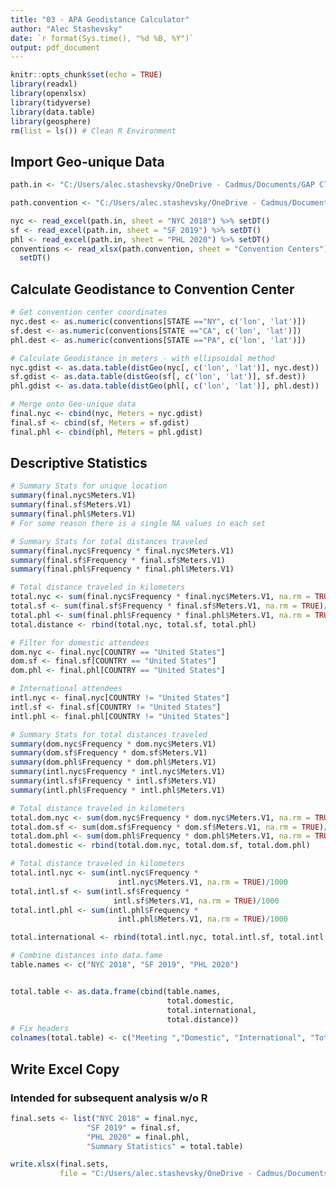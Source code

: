 ```yaml
---
title: "03 - APA Geodistance Calculator"
author: "Alec Stashevsky"
date: `r format(Sys.time(), "%d %B, %Y")`
output: pdf_document
---
```


```r
knitr::opts_chunk$set(echo = TRUE)
library(readxl)
library(openxlsx)
library(tidyverse)
library(data.table)
library(geosphere)
rm(list = ls()) # Clean R Environment
```


## Import Geo-unique Data
```r
path.in <- "C:/Users/alec.stashevsky/OneDrive - Cadmus/Documents/GAP Climate Research/GeoData/APA Geo-Unqiue Frequency Data.xlsx"

path.convention <- "C:/Users/alec.stashevsky/OneDrive - Cadmus/Documents/GAP Climate Research/GeoData/APA GeoData.xlsx"

nyc <- read_excel(path.in, sheet = "NYC 2018") %>% setDT()
sf <- read_excel(path.in, sheet = "SF 2019") %>% setDT()
phl <- read_excel(path.in, sheet = "PHL 2020") %>% setDT()
conventions <- read_xlsx(path.convention, sheet = "Convention Centers") %>%
  setDT()
```


## Calculate Geodistance to Convention Center
```r
# Get convention center coordinates
nyc.dest <- as.numeric(conventions[STATE =="NY", c('lon', 'lat')])
sf.dest <- as.numeric(conventions[STATE =="CA", c('lon', 'lat')])
phl.dest <- as.numeric(conventions[STATE =="PA", c('lon', 'lat')])

# Calculate Geodistance in meters - with ellipsoidal method
nyc.gdist <- as.data.table(distGeo(nyc[, c('lon', 'lat')], nyc.dest))
sf.gdist <- as.data.table(distGeo(sf[, c('lon', 'lat')], sf.dest))
phl.gdist <- as.data.table(distGeo(phl[, c('lon', 'lat')], phl.dest))

# Merge onto Geo-unique data
final.nyc <- cbind(nyc, Meters = nyc.gdist)
final.sf <- cbind(sf, Meters = sf.gdist)
final.phl <- cbind(phl, Meters = phl.gdist)
```


## Descriptive Statistics
```r
# Summary Stats for unique location 
summary(final.nyc$Meters.V1)
summary(final.sf$Meters.V1)
summary(final.phl$Meters.V1)
# For some reason there is a single NA values in each set

# Summary Stats for total distances traveled
summary(final.nyc$Frequency * final.nyc$Meters.V1)
summary(final.sf$Frequency * final.sf$Meters.V1)
summary(final.phl$Frequency * final.phl$Meters.V1)

# Total distance traveled in kilometers
total.nyc <- sum(final.nyc$Frequency * final.nyc$Meters.V1, na.rm = TRUE)/1000
total.sf <- sum(final.sf$Frequency * final.sf$Meters.V1, na.rm = TRUE)/1000
total.phl <- sum(final.phl$Frequency * final.phl$Meters.V1, na.rm = TRUE)/1000
total.distance <- rbind(total.nyc, total.sf, total.phl)
```

```r
# Filter for domestic attendees
dom.nyc <- final.nyc[COUNTRY == "United States"]
dom.sf <- final.sf[COUNTRY == "United States"]
dom.phl <- final.phl[COUNTRY == "United States"]

# International attendees
intl.nyc <- final.nyc[COUNTRY != "United States"]
intl.sf <- final.sf[COUNTRY != "United States"]
intl.phl <- final.phl[COUNTRY != "United States"]

# Summary Stats for total distances traveled
summary(dom.nyc$Frequency * dom.nyc$Meters.V1)
summary(dom.sf$Frequency * dom.sf$Meters.V1)
summary(dom.phl$Frequency * dom.phl$Meters.V1)
summary(intl.nyc$Frequency * intl.nyc$Meters.V1)
summary(intl.sf$Frequency * intl.sf$Meters.V1)
summary(intl.phl$Frequency * intl.phl$Meters.V1)

# Total distance traveled in kilometers
total.dom.nyc <- sum(dom.nyc$Frequency * dom.nyc$Meters.V1, na.rm = TRUE)/1000
total.dom.sf <- sum(dom.sf$Frequency * dom.sf$Meters.V1, na.rm = TRUE)/1000
total.dom.phl <- sum(dom.phl$Frequency * dom.phl$Meters.V1, na.rm = TRUE)/1000
total.domestic <- rbind(total.dom.nyc, total.dom.sf, total.dom.phl)

# Total distance traveled in kilometers
total.intl.nyc <- sum(intl.nyc$Frequency *
                        intl.nyc$Meters.V1, na.rm = TRUE)/1000
total.intl.sf <- sum(intl.sf$Frequency *
                       intl.sf$Meters.V1, na.rm = TRUE)/1000
total.intl.phl <- sum(intl.phl$Frequency *
                        intl.phl$Meters.V1, na.rm = TRUE)/1000

total.international <- rbind(total.intl.nyc, total.intl.sf, total.intl.phl)

# Combine distances into data.fame
table.names <- c("NYC 2018", "SF 2019", "PHL 2020")


total.table <- as.data.frame(cbind(table.names,
                                   total.domestic,
                                   total.international,
                                   total.distance))
# Fix headers
colnames(total.table) <- c("Meeting ","Domestic", "International", "Total")
```


## Write Excel Copy
### Intended for subsequent analysis w/o R
```r
final.sets <- list("NYC 2018" = final.nyc,
                 "SF 2019" = final.sf,
                 "PHL 2020" = final.phl,
                 "Summary Statistics" = total.table)

write.xlsx(final.sets,
           file = "C:/Users/alec.stashevsky/OneDrive - Cadmus/Documents/GAP Climate Research/GeoData/APA Geodistance Data.xlsx")
```